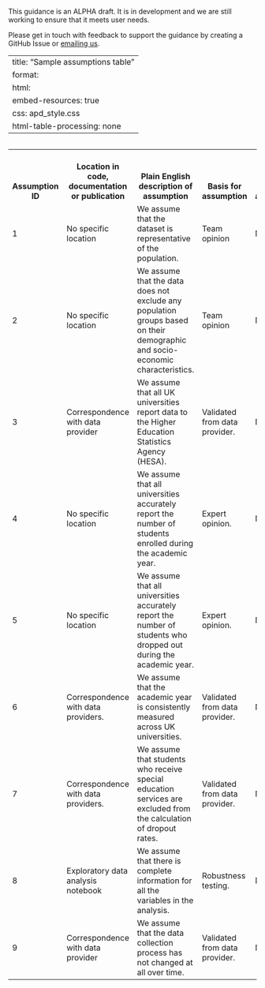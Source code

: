 ::: {.callout-note collapse="false"}
This guidance is an ALPHA draft. It is in development and we are still working 
to ensure that it meets user needs.

Please get in touch with feedback to support the guidance by creating a GitHub 
Issue or [emailing us](mailto:ASAP@ons.gov.uk).
:::

---
title: "Sample assumptions table"
format:
  html:
    embed-resources: true
    css: apd_style.css
    html-table-processing: none
---

<div style="overflow-x:auto; float=left;">
<table class="assumptionTable">
<tr VALIGN=BOTTOM TEXT-ALIGN=LEFT>
    <th scope = "col"> Assumption ID</th>
    <th scope = "col"> Location in code, documentation or publication</th>
    <th scope = "col"> Plain English description of assumption</th>
    <th scope = "col"> Basis for assumption</th>
    <th scope = "col"> Numerical value of the assumption</th>
    <th scope = "col"> Range around the estimated value</th>
    <th scope = "col"> Estimated distribution</th>
    <th scope = "col"> Links to supporting analysis</th>
    <th scope = "col"> Documentation dependencies</th>
    <th scope = "col"> Date of last review/update</th>
    <th scope = "col"> Externally reviewed by</th>
    <th scope = "col"> Date of external review</th>
    <th scope = "col"> Next review/update due on</th>
    <th scope = "col"> Quality rating</th>
    <th scope = "col"> Sensitivity score</th>
    <th scope = "col"> Risk score</th>
</tr>
<tr>
    <td>1</td>
    <td>No specific location</td>
    <td>We assume that the dataset is representative of the population.</td>
    <td>Team opinion</td>
    <td>N/A</td>
    <td>N/A</td>
    <td>N/A</td>
    <td>Descriptive statistics (link), comparison to existing data source/publication (link)</td>
    <td>Final report: methods, caveats</td>
    <td>14/02/2024</td>
    <td>Beth Jones</td>
    <td>14/02/2024</td>
    <td>14/05/2024</td>
    <td>GREEN</td>
    <td>High</td>
    <td>High</td>

</tr>
<tr>
    <td>2</td>
    <td>No specific location</td>
    <td>We assume that the data does not exclude any population groups based on their demographic 
        and socio-economic characteristics.</td>
    <td>Team opinion</td>
    <td>N/A</td>
    <td>N/A</td>
    <td>N/A</td>
    <td>Descriptive statistics (link), comparison to existing data source/publication (link)</td>
    <td>Final report: methods, descriptive statistics, caveats</td>
    <td>14/02/2024</td>
    <td>Beth Jones</td>
    <td>14/02/2024</td>
    <td>14/05/2024</td>
    <td>GREEN</td>
    <td>High</td>
    <td>High</td>
</tr>
<tr>
    <td>3</td>
    <td>Correspondence with data provider</td>
    <td>We assume that all UK universities report data to the Higher Education Statistics 
        Agency (HESA).</td>
    <td>Validated from data provider.</td>
    <td>N/A</td>
    <td>N/A</td>
    <td>N/A</td>
    <td>N/A</td>
    <td>N/A</td>
    <td>14/02/2024</td>
    <td>Beth Jones</td>
    <td>14/02/2024</td>
    <td>14/05/2024</td>
    <td>RED</td>
    <td>High</td>
    <td>High</td>
</tr>

<tr>
    <td>4</td>
    <td>No specific location</td>
    <td>We assume that all universities accurately report the number of students enrolled 
        during the academic year.</td>
    <td>Expert opinion.</td>
    <td>N/A</td>
    <td>N/A</td>
    <td>N/A</td>
    <td>N/A</td>
    <td>Final report: Caveats</td>
    <td>14/02/2024</td>
    <td>Beth Jones</td>
    <td>14/02/2024</td>
    <td>14/05/2024</td>
    <td>RED</td>
    <td>High</td>
    <td>High</td>
</tr>
<tr>
    <td>5</td>
    <td>No specific location</td>
    <td>We assume that all universities accurately report the number of students who dropped 
        out during the academic year.</td>
    <td>Expert opinion.</td>
    <td>N/A</td>
    <td>N/A</td>
    <td>N/A</td>
    <td>Publication on drop-out rates</td>
    <td>Final report: Caveats</td>
    <td>14/02/2024</td>
    <td>Beth Jones</td>
    <td>14/02/2024</td>
    <td>12/05/2024</td>
    <td>RED</td>
    <td>High</td>
    <td>High</td>
</tr>

<tr>
    <td>6</td>
    <td>Correspondence with data providers.</td>
    <td>We assume that the academic year is consistently measured across UK universities.</td>
    <td>Validated from data provider.</td>
    <td>N/A</td>
    <td>N/A</td>
    <td>N/A</td>
    <td>Quality assurance based on sampling universities from their websites</td>
    <td>Quality assurance log, final report: caveats</td>
    <td>14/02/2024</td>
    <td>Beth Jones</td>
    <td>14/02/2024</td>
    <td>14/05/2024</td>
    <td>RED</td>
    <td>High</td>
    <td>High</td>
</tr>

<tr>
    <td>7</td>
    <td>Correspondence with data providers.</td>
    <td>We assume that students who receive special education services are excluded from 
        the calculation of dropout rates.</td>
    <td>Validated from data provider.</td>
    <td>N/A</td>
    <td>N/A</td>
    <td>N/A</td>
    <td>Sensitivity analysis comparing dropout rates with and without this population included.</td>
    <td>Quality assurance log, final report: methods, caveats</td>
    <td>14/02/2024</td>
    <td>Beth Jones</td>
    <td>14/02/2024</td>
    <td>14/05/2024</td>
    <td>RED</td>
    <td>High</td>
    <td>High</td>
</tr>

<tr>
    <td>8</td>
    <td> Exploratory data analysis notebook</td>
    <td>We assume that there is complete information for all the variables in the analysis.</td>
    <td>Robustness testing.</td>
    <td>N/A</td>
    <td>N/A</td>
    <td>N/A</td>
    <td>Descriptive statistics notebook link</td>
    <td>Desk instructions, final report: methods, summarising the sample</td>
    <td>14/02/2024</td>
    <td>Beth Jones</td>
    <td>14/02/2024</td>
    <td>14/05/2024</td>
    <td>RED</td>
    <td>High</td>
    <td>High</td>
</tr>

<tr>
    <td>9</td>
    <td>Correspondence with data provider</td>
    <td>We assume that the data collection process has not changed at all over time.</td>
    <td>Validated from data provider.</td>
    <td>N/A</td>
    <td>N/A</td>
    <td>N/A</td>
    <td>Methods documents from prior runs of this work</td>
    <td>Methods document</td>
    <td>Blank - tbc</td>
    <td>tbc</td>
    <td>14/02/2024</td>
    <td>14/05/2024</td>
    <td>RED</td>
    <td>High</td>
    <td>High</td>
</tr>
</table>
</div>